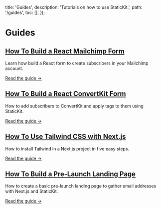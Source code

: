 
  title: 'Guides',
  description: 'Tutorials on how to use StaticKit.',
  path: '/guides',
  toc: [],
});

# Guides

<div className="py-8 pr-8">
  <h2 className="pb-2 font-semibold text-xl text-gray-800 leading-normal tracking-snug">
    <a href="/guides/mailchimp">How To Build a React Mailchimp Form</a>
  </h2>
  <p className="pb-3 text-gray-600 leading-normal">Learn how build a React form to create subscribers in your Mailchimp account.</p>
  <p>
    <a href="/guides/mailchimp" className="text-indigo-500 font-bold">
      Read the guide &rarr;
    </a>
  </p>
</div>

<div className="py-8 pr-8">
  <h2 className="pb-2 font-semibold text-xl text-gray-800 leading-normal tracking-snug">
    <a href="/guides/convertkit">How To Build a React ConvertKit Form</a>
  </h2>
  <p className="pb-3 text-gray-600 leading-normal">How to add subscribers to ConvertKit and apply tags to them using StaticKit.</p>
  <p>
    <a href="/guides/convertkit" className="text-indigo-500 font-bold">
      Read the guide &rarr;
    </a>
  </p>
</div>

<div className="py-8 pr-8">
  <h2 className="pb-2 font-semibold text-xl text-gray-800 leading-normal tracking-snug">
    <a href="/guides/next-js-tailwind">How To Use Tailwind CSS with Next.js</a>
  </h2>
  <p className="pb-3 text-gray-600 leading-normal">How to install Tailwind in a Next.js project in five easy steps.</p>
  <p>
    <a href="/guides/next-js-tailwind" className="text-indigo-500 font-bold">
      Read the guide &rarr;
    </a>
  </p>
</div>

<div className="py-8 pr-8">
  <h2 className="pb-2 font-semibold text-xl text-gray-800 leading-normal tracking-snug">
    <a href="/guides/next-landing-page">How To Build a Pre-Launch Landing Page</a>
  </h2>
  <p className="pb-3 text-gray-600 leading-normal">How to create a basic pre-launch landing page to gather email addresses with Next.js and StaticKit.</p>
  <p>
    <a href="/guides/next-landing-page" className="text-indigo-500 font-bold">
      Read the guide &rarr;
    </a>
  </p>
</div>

